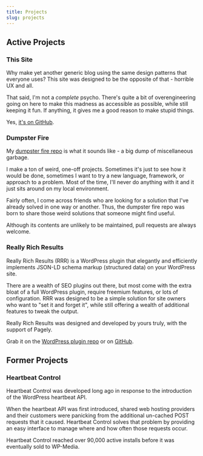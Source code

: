 ```yaml
---
title: Projects
slug: projects
---
```


## Active Projects

### This Site

Why make yet another generic blog using the same design patterns that everyone uses? This site was designed to be the opposite of that - horrible UX and all.

That said, I'm not a *complete* psycho. There's quite a bit of overengineering going on here to make this madness as accessible as possible, while still keeping it fun. If anything, it gives me a good reason to make stupid things.

Yes, [it's on GitHub](https://github.com/JeffMatson/site).

### Dumpster Fire

My [dumpster fire repo](https://github.com/JeffMatson/dumpster-fire) is what it sounds like - a big dump of miscellaneous garbage.

I make a ton of weird, one-off projects. Sometimes it's just to see how it would be done, sometimes I want to try a new language, framework, or approach to a problem. Most of the time, I'll never do anything with it and it just sits around on my local environment.

Fairly often, I come across friends who are looking for a solution that I've already solved in one way or another. Thus, the dumpster fire repo was born to share those weird solutions that someone might find useful.

Although its contents are unlikely to be maintained, pull requests are always welcome.

### Really Rich Results

Really Rich Results (RRR) is a WordPress plugin that elegantly and efficiently implements JSON-LD schema markup (structured data) on your WordPress site.

There are a wealth of SEO plugins out there, but most come with the extra bloat of a full WordPress plugin, require freemium features, or lots of configuration. RRR was designed to be a simple solution for site owners who want to "set it and forget it", while still offering a wealth of additional features to tweak the output.

Really Rich Results was designed and developed by yours truly, with the support of Pagely.

Grab it on the [WordPress plugin repo](https://wordpress.org/plugins/really-rich-results/) or on [GitHub](https://github.com/pagely/really-rich-results).

## Former Projects

### Heartbeat Control

Heartbeat Control was developed long ago in response to the introduction of the WordPress heartbeat API.

When the heartbeat API was first introduced, shared web hosting providers and their customers were panicking from the additional un-cached POST requests that it caused. Heartbeat Control solves that problem by providing an easy interface to manage where and how often those requests occur.

Heartbeat Control reached over 90,000 active installs before it was eventually sold to WP-Media.
